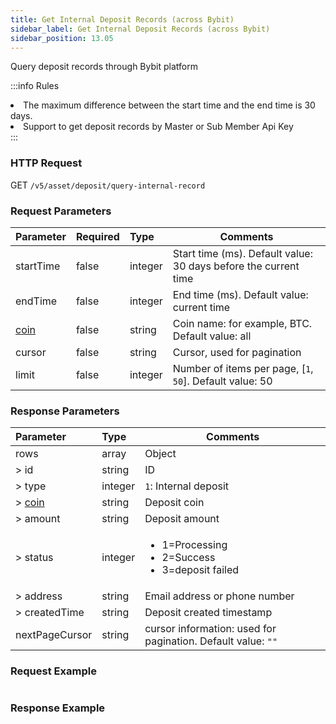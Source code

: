 ```yaml
---
title: Get Internal Deposit Records (across Bybit)
sidebar_label: Get Internal Deposit Records (across Bybit)
sidebar_position: 13.05
---
```

Query deposit records through Bybit platform

:::info Rules
<li>The maximum difference between the start time and the end time is 30 days.</li>
<li>Support to get deposit records by Master or Sub Member Api Key</li>
:::

### HTTP Request
GET `/v5/asset/deposit/query-internal-record`

### Request Parameters
| Parameter | Required | Type | Comments|
|:----- |:-------|:-----|------ |
|startTime |false |integer |Start time (ms). Default value: 30 days before the current time |
|endTime |false |integer |End time (ms). Default value: current time |
|[coin](enum#coin) |false |string |Coin name: for example, BTC. Default value: all |
|cursor |false |string |Cursor, used for pagination |
|limit |false |integer |Number of items per page, [`1`, `50`]. Default value: 50 |

### Response Parameters
| Parameter | Type | Comments|
|:----- |:-----|----- |
|rows|array |Object|
|> id|string|ID|
|> type|integer|`1`: Internal deposit|
|> [coin](enum#coin)|string |Deposit coin |
|> amount|string|Deposit amount|
|> status|integer |<ul><li>1=Processing</li><li>2=Success</li><li>3=deposit failed</li></ul>|
|> address|string|Email address or phone number|
|> createdTime|string|Deposit created timestamp|
|nextPageCursor|string|cursor information: used for pagination. Default value: `""`|

### Request Example

```http

```

### Response Example

```json

```